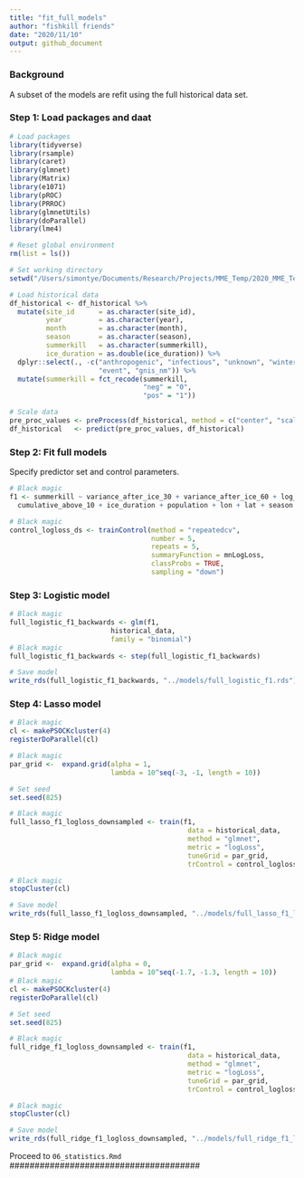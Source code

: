 ```yaml
---
title: "fit_full_models"
author: "fishkill friends"
date: "2020/11/10"
output: github_document
---
```


### Background

A subset of the models are refit using the full historical data set.

### Step 1: Load packages and daat

```{r: Load packages and data}
# Load packages
library(tidyverse)
library(rsample)
library(caret)
library(glmnet)
library(Matrix)
library(e1071)
library(pROC)
library(PRROC) 
library(glmnetUtils)
library(doParallel)
library(lme4)

# Reset global environment
rm(list = ls())

# Set working directory
setwd("/Users/simontye/Documents/Research/Projects/MME_Temp/2020_MME_Temp/data/processed")

# Load historical data
df_historical <- df_historical %>%
  mutate(site_id      = as.character(site_id),
         year         = as.character(year),
         month        = as.character(month),
         season       = as.character(season),
         summerkill   = as.character(summerkill),
         ice_duration = as.double(ice_duration)) %>%
  dplyr::select(., -c("anthropogenic", "infectious", "unknown", "winterkill",
                      "event", "gnis_nm")) %>%
  mutate(summerkill = fct_recode(summerkill,
                                 "neg" = "0",
                                 "pos" = "1"))

# Scale data
pre_proc_values <- preProcess(df_historical, method = c("center", "scale"))
df_historical   <- predict(pre_proc_values, df_historical)
```

### Step 2: Fit full models

Specify predictor set and control parameters.

```{r: Fit full models}
# Black magic
f1 <- summerkill ~ variance_after_ice_30 + variance_after_ice_60 + log_schmidt +
  cumulative_above_10 + ice_duration + population + lon + lat + season + temp

# Black magic
control_logloss_ds <- trainControl(method = "repeatedcv",
                                   number = 5,
                                   repeats = 5,
                                   summaryFunction = mnLogLoss,
                                   classProbs = TRUE,
                                   sampling = "down")
```

### Step 3: Logistic model

```{r: Logistic model}
# Black magic
full_logistic_f1_backwards <- glm(f1,
                         historical_data,
                         family = "binomial") 
# Black magic
full_logistic_f1_backwards <- step(full_logistic_f1_backwards)

# Save model
write_rds(full_logistic_f1_backwards, "../models/full_logistic_f1.rds")
```

### Step 4: Lasso model

```{r: Lasso model}
# Black magic
cl <- makePSOCKcluster(4)
registerDoParallel(cl)

# Black magic
par_grid <-  expand.grid(alpha = 1,
                         lambda = 10^seq(-3, -1, length = 10))

# Set seed
set.seed(825)

# Black magic
full_lasso_f1_logloss_downsampled <- train(f1, 
                                            data = historical_data, 
                                            method = "glmnet", 
                                            metric = "logLoss",
                                            tuneGrid = par_grid,
                                            trControl = control_logloss_ds)

# Black magic
stopCluster(cl)

# Save model
write_rds(full_lasso_f1_logloss_downsampled, "../models/full_lasso_f1_logloss_downsampled.rds")
```

### Step 5: Ridge model

```{r: Ridge model}
# Black magic
par_grid <-  expand.grid(alpha = 0,
                         lambda = 10^seq(-1.7, -1.3, length = 10))
# Black magic
cl <- makePSOCKcluster(4)
registerDoParallel(cl)

# Set seed
set.seed(825)

# Black magic
full_ridge_f1_logloss_downsampled <- train(f1, 
                                            data = historical_data, 
                                            method = "glmnet",
                                            metric = "logLoss",
                                            tuneGrid = par_grid,
                                            trControl = control_logloss_ds)

# Black magic
stopCluster(cl)

# Save model
write_rds(full_ridge_f1_logloss_downsampled, "../models/full_ridge_f1_logloss_downsampled.rds")
```

######################################
Proceed to `06_statistics.Rmd`
######################################
